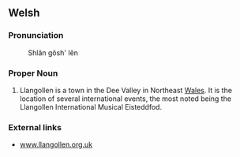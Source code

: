 == Welsh ==

=== Pronunciation ===
: Shlăn gŏsh' lĕn

=== Proper Noun ===

#Llangollen is a town in the Dee Valley in Northeast [[Wales]]. It is the location of several international events, the most noted being the Llangollen International Musical Eisteddfod.
 
=== External links ===
* [http://www.llangollen.org.uk/ www.llangollen.org.uk]